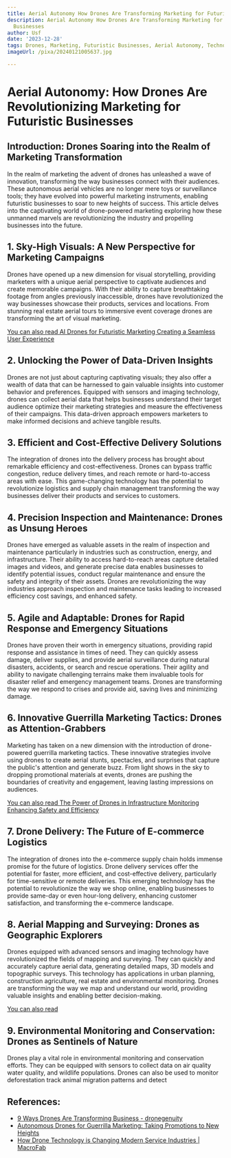 ```yaml
---
title: Aerial Autonomy How Drones Are Transforming Marketing for Futuristic Businesses
description: Aerial Autonomy How Drones Are Transforming Marketing for Futuristic
  Businesses
author: Usf
date: '2023-12-28'
tags: Drones, Marketing, Futuristic Businesses, Aerial Autonomy, Technology Transformation
imageUrl: /pixa/20240121005637.jpg

---
```

# Aerial Autonomy: How Drones Are Revolutionizing Marketing for  Futuristic Businesses

## Introduction: Drones Soaring into the  Realm  of Marketing Transformation

In the realm of marketing the advent of drones has unleashed a wave of innovation, transforming the way businesses connect with their audiences. These autonomous aerial vehicles are no longer mere toys or surveillance tools; they have evolved into powerful marketing instruments, enabling futuristic businesses to soar to new heights of success. This article delves into the captivating world of  drone-powered marketing  exploring how  these unmanned marvels are revolutionizing the industry and propelling businesses into the future.

## 1.  Sky-High Visuals: A New  Perspective for Marketing Campaigns

Drones  have opened up a new dimension for visual storytelling, providing marketers  with a unique aerial perspective to captivate audiences  and create memorable  campaigns. With their ability  to  capture breathtaking footage from angles previously inaccessible, drones have revolutionized the way businesses showcase their products, services  and  locations. From stunning real estate aerial tours to immersive event coverage drones are transforming the art of visual marketing.

[You can also read AI Drones for Futuristic Marketing Creating a Seamless User Experience](AI%20Drones%20for%20Futuristic%20Marketing%20Creating%20a%20Seamless%20User%20Experience)


## 2. Unlocking the Power of Data-Driven Insights

Drones  are not  just about capturing captivating visuals; they also offer a wealth of  data that can be harnessed to gain  valuable insights into customer behavior and preferences. Equipped with sensors and  imaging technology, drones can collect aerial data that helps businesses understand their target audience  optimize their marketing  strategies and measure the effectiveness of their campaigns. This data-driven approach empowers marketers to make informed decisions and achieve tangible results.

## 3. Efficient and  Cost-Effective Delivery Solutions

The integration of drones into the delivery  process has brought about remarkable efficiency and cost-effectiveness. Drones can bypass traffic congestion, reduce delivery times, and reach remote or hard-to-access areas with ease. This game-changing technology has  the potential to revolutionize logistics and supply chain management transforming the way businesses deliver their products and services to customers.

## 4. Precision Inspection and Maintenance: Drones as Unsung Heroes

Drones have emerged as valuable assets in  the realm of inspection and maintenance  particularly in  industries such as construction, energy, and  infrastructure. Their ability to access hard-to-reach areas capture detailed images and videos, and generate precise data enables businesses to identify potential issues, conduct regular maintenance and ensure the safety and integrity of their  assets. Drones are revolutionizing  the way industries approach inspection and maintenance tasks leading to increased efficiency cost savings, and enhanced safety.

## 5. Agile and Adaptable: Drones for Rapid Response and Emergency Situations

Drones have proven their worth in emergency situations, providing rapid response and assistance in times of need. They can quickly assess  damage,  deliver supplies,  and provide aerial surveillance during natural disasters, accidents,  or search and rescue  operations. Their agility and ability  to navigate challenging terrains  make them invaluable tools for  disaster relief and emergency  management  teams. Drones are  transforming the  way we respond to crises and provide aid, saving lives  and minimizing damage.

## 6. Innovative  Guerrilla  Marketing Tactics: Drones as Attention-Grabbers

Marketing has taken on a new dimension with the introduction of drone-powered guerrilla marketing tactics.  These innovative strategies involve using drones to create aerial stunts, spectacles,  and surprises that capture the public's attention and  generate  buzz. From light shows in the sky to dropping promotional materials at events, drones are pushing  the boundaries of creativity and engagement, leaving lasting impressions on audiences.

[You can also read  The Power of  Drones in Infrastructure Monitoring Enhancing Safety and Efficiency](The%20Power%20of%20Drones%20in%20Infrastructure%20Monitoring%20Enhancing%20Safety%20and%20Efficiency)


## 7. Drone Delivery: The Future of  E-commerce Logistics

The integration of drones into  the e-commerce supply chain holds immense promise  for the future of logistics. Drone delivery services offer the potential for faster, more efficient,  and  cost-effective delivery,  particularly for time-sensitive or remote deliveries. This emerging technology has the potential to revolutionize the way we shop online,  enabling businesses to provide same-day or even hour-long  delivery, enhancing customer satisfaction, and transforming the e-commerce  landscape.

##  8. Aerial Mapping and Surveying: Drones as  Geographic Explorers

Drones equipped with  advanced sensors and  imaging technology  have revolutionized the fields of  mapping and surveying. They can quickly and accurately capture aerial data, generating detailed maps, 3D models and topographic surveys. This technology has applications in urban planning, construction  agriculture, real estate and  environmental monitoring. Drones are transforming the way we map and  understand  our world, providing valuable insights and enabling better  decision-making.

[You can also read ]()


## 9. Environmental Monitoring and Conservation: Drones as Sentinels of Nature

Drones play a vital role in environmental monitoring  and conservation efforts. They can be equipped with sensors to collect data on air quality water quality, and  wildlife populations. Drones can also be used to monitor deforestation track animal migration patterns and detect

## References:
- [9 Ways Drones Are Transforming Business - dronegenuity](https://www.dronegenuity.com/drones-transforming-business/)
- [Autonomous Drones for Guerrilla Marketing: Taking Promotions to New Heights](https://www.linkedin.com/pulse/autonomous-drones-guerrilla-marketing-taking-new-heights-ali-sedighi-v1btc?trk=article-ssr-frontend-pulse_more-articles_related-content-card)
- [How Drone Technology is Changing Modern Service Industries | MacroFab](https://www.macrofab.com/blog/how-drone-technology-is-changing-modern-service-industries/)
